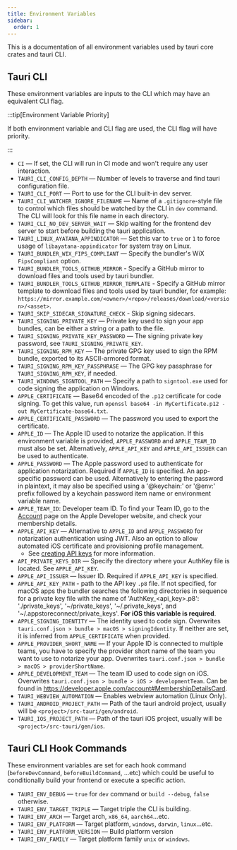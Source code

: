 ```yaml
---
title: Environment Variables
sidebar:
  order: 1
---
```


This is a documentation of all environment variables used by tauri core crates and tauri CLI.

## Tauri CLI

These environment variables are inputs to the CLI which may have an equivalent CLI flag.

:::tip[Environment Variable Priority]

If both environment variable and CLI flag are used, the CLI flag will have priority.

:::

- `CI` — If set, the CLI will run in CI mode and won't require any user interaction.
- `TAURI_CLI_CONFIG_DEPTH` — Number of levels to traverse and find tauri configuration file.
- `TAURI_CLI_PORT` — Port to use for the CLI built-in dev server.
- `TAURI_CLI_WATCHER_IGNORE_FILENAME` — Name of a `.gitignore`-style file to control which files should be watched by the CLI in `dev` command. The CLI will look for this file name in each directory.
- `TAURI_CLI_NO_DEV_SERVER_WAIT` — Skip waiting for the frontend dev server to start before building the tauri application.
- `TAURI_LINUX_AYATANA_APPINDICATOR` — Set this var to `true` or `1` to force usage of `libayatana-appindicator` for system tray on Linux.
- `TAURI_BUNDLER_WIX_FIPS_COMPLIANT` — Specify the bundler's WiX `FipsCompliant` option.
- `TAURI_BUNDLER_TOOLS_GITHUB_MIRROR` - Specify a GitHub mirror to download files and tools used by tauri bundler.
- `TAURI_BUNDLER_TOOLS_GITHUB_MIRROR_TEMPLATE` - Specify a GitHub mirror template to download files and tools used by tauri bundler, for example: `https://mirror.example.com/<owner>/<repo>/releases/download/<version>/<asset>`.
- `TAURI_SKIP_SIDECAR_SIGNATURE_CHECK` - Skip signing sidecars.
- `TAURI_SIGNING_PRIVATE_KEY` — Private key used to sign your app bundles, can be either a string or a path to the file.
- `TAURI_SIGNING_PRIVATE_KEY_PASSWORD` — The signing private key password, see `TAURI_SIGNING_PRIVATE_KEY`.
- `TAURI_SIGNING_RPM_KEY` — The private GPG key used to sign the RPM bundle, exported to its ASCII-armored format.
- `TAURI_SIGNING_RPM_KEY_PASSPHRASE` — The GPG key passphrase for `TAURI_SIGNING_RPM_KEY`, if needed.
- `TAURI_WINDOWS_SIGNTOOL_PATH` — Specify a path to `signtool.exe` used for code signing the application on Windows.
- `APPLE_CERTIFICATE` — Base64 encoded of the `.p12` certificate for code signing. To get this value, run `openssl base64 -in MyCertificate.p12 -out MyCertificate-base64.txt`.
- `APPLE_CERTIFICATE_PASSWORD` — The password you used to export the certificate.
- `APPLE_ID` — The Apple ID used to notarize the application. If this environment variable is provided, `APPLE_PASSWORD` and `APPLE_TEAM_ID` must also be set. Alternatively, `APPLE_API_KEY` and `APPLE_API_ISSUER` can be used to authenticate.
- `APPLE_PASSWORD` — The Apple password used to authenticate for application notarization. Required if `APPLE_ID` is specified. An app-specific password can be used. Alternatively to entering the password in plaintext, it may also be specified using a '@keychain:' or '@env:' prefix followed by a keychain password item name or environment variable name.
- `APPLE_TEAM_ID`: Developer team ID. To find your Team ID, go to the [Account](https://developer.apple.com/account) page on the Apple Developer website, and check your membership details.
- `APPLE_API_KEY` — Alternative to `APPLE_ID` and `APPLE_PASSWORD` for notarization authentication using JWT. Also an option to allow automated iOS certificate and provisioning profile management.
  - See [creating API keys](https://developer.apple.com/documentation/appstoreconnectapi/creating_api_keys_for_app_store_connect_api) for more information.
- `API_PRIVATE_KEYS_DIR` — Specify the directory where your AuthKey file is located. See `APPLE_API_KEY`.
- `APPLE_API_ISSUER` — Issuer ID. Required if `APPLE_API_KEY` is specified.
- `APPLE_API_KEY_PATH` - path to the API key `.p8` file. If not specified, for macOS apps the bundler searches the following directories in sequence for a private key file with the name of 'AuthKey\_\<api_key>.p8': './private_keys', '~/private_keys', '~/.private_keys', and '~/.appstoreconnect/private_keys'. **For iOS this variable is required**.
- `APPLE_SIGNING_IDENTITY` — The identity used to code sign. Overwrites `tauri.conf.json > bundle > macOS > signingIdentity`. If neither are set, it is inferred from `APPLE_CERTIFICATE` when provided.
- `APPLE_PROVIDER_SHORT_NAME` — If your Apple ID is connected to multiple teams, you have to specify the provider short name of the team you want to use to notarize your app. Overwrites `tauri.conf.json > bundle > macOS > providerShortName`.
- `APPLE_DEVELOPMENT_TEAM` — The team ID used to code sign on iOS. Overwrites `tauri.conf.json > bundle > iOS > developmentTeam`. Can be found in https://developer.apple.com/account#MembershipDetailsCard.
- `TAURI_WEBVIEW_AUTOMATION` — Enables webview automation (Linux Only).
- `TAURI_ANDROID_PROJECT_PATH` — Path of the tauri android project, usually will be `<project>/src-tauri/gen/android`.
- `TAURI_IOS_PROJECT_PATH` — Path of the tauri iOS project, usually will be `<project>/src-tauri/gen/ios`.

## Tauri CLI Hook Commands

These environment variables are set for each hook command (`beforeDevCommand`, `beforeBuildCommand`, ...etc) which could be useful to conditionally build your frontend or execute a specific action.

- `TAURI_ENV_DEBUG` — `true` for `dev` command or `build --debug`, `false` otherwise.
- `TAURI_ENV_TARGET_TRIPLE` — Target triple the CLI is building.
- `TAURI_ENV_ARCH` — Target arch, `x86_64`, `aarch64`...etc.
- `TAURI_ENV_PLATFORM` — Target platform, `windows`, `darwin`, `linux`...etc.
- `TAURI_ENV_PLATFORM_VERSION` — Build platform version
- `TAURI_ENV_FAMILY` — Target platform family `unix` or `windows`.
